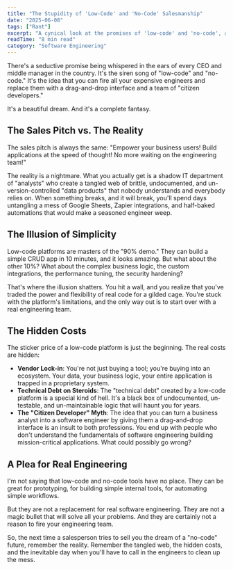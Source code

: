 ```yaml
---
title: "The Stupidity of 'Low-Code' and 'No-Code' Salesmanship"
date: "2025-06-08"
tags: ["Rant"]
excerpt: "A cynical look at the promises of 'low-code' and 'no-code', and the tangled mess they leave behind."
readTime: "8 min read"
category: "Software Engineering"
---
```


There's a seductive promise being whispered in the ears of every CEO and middle manager in the country. It's the siren song of "low-code" and "no-code." It's the idea that you can fire all your expensive engineers and replace them with a drag-and-drop interface and a team of "citizen developers."

It's a beautiful dream. And it's a complete fantasy.

## The Sales Pitch vs. The Reality

The sales pitch is always the same: "Empower your business users! Build applications at the speed of thought! No more waiting on the engineering team!"

The reality is a nightmare. What you actually get is a shadow IT department of "analysts" who create a tangled web of brittle, undocumented, and un-version-controlled "data products" that nobody understands and everybody relies on. When something breaks, and it will break, you'll spend days untangling a mess of Google Sheets, Zapier integrations, and half-baked automations that would make a seasoned engineer weep.

## The Illusion of Simplicity

Low-code platforms are masters of the "90% demo." They can build a simple CRUD app in 10 minutes, and it looks amazing. But what about the other 10%? What about the complex business logic, the custom integrations, the performance tuning, the security hardening?

<Callout type="warning">
That's where the illusion shatters. You hit a wall, and you realize that you've traded the power and flexibility of real code for a gilded cage. You're stuck with the platform's limitations, and the only way out is to start over with a real engineering team.
</Callout>

## The Hidden Costs

The sticker price of a low-code platform is just the beginning. The real costs are hidden:

-   **Vendor Lock-in**: You're not just buying a tool; you're buying into an ecosystem. Your data, your business logic, your entire application is trapped in a proprietary system.
-   **Technical Debt on Steroids**: The "technical debt" created by a low-code platform is a special kind of hell. It's a black box of undocumented, un-testable, and un-maintainable logic that will haunt you for years.
-   **The "Citizen Developer" Myth**: The idea that you can turn a business analyst into a software engineer by giving them a drag-and-drop interface is an insult to both professions. You end up with people who don't understand the fundamentals of software engineering building mission-critical applications. What could possibly go wrong?

## A Plea for Real Engineering

I'm not saying that low-code and no-code tools have no place. They can be great for prototyping, for building simple internal tools, for automating simple workflows.

But they are not a replacement for real software engineering. They are not a magic bullet that will solve all your problems. And they are certainly not a reason to fire your engineering team.

So, the next time a salesperson tries to sell you the dream of a "no-code" future, remember the reality. Remember the tangled web, the hidden costs, and the inevitable day when you'll have to call in the engineers to clean up the mess.
